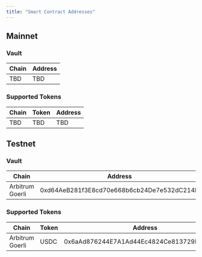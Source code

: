 ```yaml
---
title: "Smart Contract Addresses"
---
```


## Mainnet

### Vault

| Chain | Address |
| ----- | ------- |
| TBD   | TBD     |

### Supported Tokens

| Chain | Token | Address |
| ----- | ----- | ------- |
| TBD   | TBD   | TBD     |

## Testnet

### Vault

| Chain           | Address                                    |
| --------------- | ------------------------------------------ |
| Arbitrum Goerli | 0xd64AeB281f3E8cd70e668b6cb24De7e532dC214D |

### Supported Tokens

| Chain           | Token | Address                                    |
| --------------- | ----- | ------------------------------------------ |
| Arbitrum Goerli | USDC  | 0x6aAd876244E7A1Ad44Ec4824Ce813729E5B6C291 |